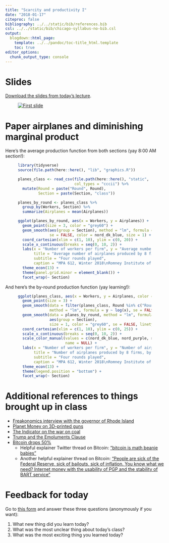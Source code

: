 ```yaml
---
title: "Scarcity and productivity I"
date: "2018-01-17"
citeproc: false
bibliography: ../../static/bib/references.bib
csl: ../../static/bib/chicago-syllabus-no-bib.csl
output:
  blogdown::html_page:
    template: ../../pandoc/toc-title_html.template
    toc: true
editor_options: 
  chunk_output_type: console
---
```


# Slides

[Download the slides from today's lecture](/slides/MPA-612_2018-01-17.pdf).

<figure>
[![First slide](/images/slides/slides_2018-01-17.png)](/slides/MPA-612_2018-01-17.pdf)
</figure>


# Paper airplanes and diminishing marginal product

Here's the average production function from both sections (yay 8:00 AM section!):

<figure class="fullwidth">

```r
library(tidyverse)
source(file.path(here::here(), "lib", "graphics.R"))

planes_class <- read_csv(file.path(here::here(), "static", "data", "airplanes-class.csv"),
                         col_types = "cccii") %>%
  mutate(Round = paste("Round", Round),
         Section = paste(Section, "class"))

planes_by_round <- planes_class %>%
  group_by(Workers, Section) %>%
  summarize(Airplanes = mean(Airplanes))

ggplot(planes_by_round, aes(x = Workers, y = Airplanes)) + 
  geom_point(size = 3, color = "grey60") +
  geom_smooth(aes(group = Section), method = "lm", formula = y ~ log(x), 
              se = FALSE, color = nord_dk_blue, size = 1) +
  coord_cartesian(xlim = c(1, 10), ylim = c(0, 20)) +
  scale_x_continuous(breaks = seq(0, 10, 2)) +
  labs(x = "Number of workers per firm", y = "Average number of airplanes",
       title = "Average number of airplanes produced by 8 firms",
       subtitle = "Four rounds played",
       caption = "MPA 612, Winter 2018\nRomney Institute of Public Management\nBrigham Young University") +
  theme_econ(13) +
  theme(panel.grid.minor = element_blank()) +
  facet_wrap(~ Section)
```

</figure>

And here's the by-round production function (yay learning!):

<figure class="fullwidth">

```r
ggplot(planes_class, aes(x = Workers, y = Airplanes, color = Round)) + 
  geom_point(size = 3) +
  geom_smooth(data = filter(planes_class, Round %in% c("Round 1", "Round 4")),
              method = "lm", formula = y ~ log(x), se = FALSE, size = 1) +
  geom_smooth(data = planes_by_round, method = "lm", formula = y ~ log(x), 
              aes(group = Section),
              size = 1, color = "grey60", se = FALSE, linetype = "dashed") +
  coord_cartesian(xlim = c(1, 10), ylim = c(0, 25)) +
  scale_x_continuous(breaks = seq(0, 10, 2)) +
  scale_color_manual(values = c(nord_dk_blue, nord_purple, nord_yellow, nord_orange),
                     name = NULL) +
  labs(x = "Number of workers per firm", y = "Number of airplanes produced",
       title = "Number of airplanes produced by 8 firms, by round",
       subtitle = "Four rounds played",
       caption = "MPA 612, Winter 2018\nRomney Institute of Public Management\nBrigham Young University") +
  theme_econ(13) +
  theme(legend.position = "bottom") +
  facet_wrap(~ Section)
```

</figure>


# Additional references to things brought up in class

- [Freakonomics interview with the governor of Rhode Island](http://freakonomics.com/podcast/modern-democrat-win/)
- [Planet Money on 3D-printed guns](https://www.npr.org/sections/money/2018/01/12/577738868/episode-817-the-gun-man)
- [The Indicator on the war on coal](https://www.npr.org/sections/money/2018/01/10/577037966/the-war-on-coal)
- [Trump and the Emoluments Clause](https://www.washingtonpost.com/politics/football-teams-stay-at-doral-resort-could-bolster-lawsuit-targeting-trump/2018/01/08/247280aa-f186-11e7-b390-a36dc3fa2842_story.html)
- [Bitcoin drops 50%](https://www.theverge.com/2018/1/17/16900448/bitcoin-drop-below-100000-half-peak-bitconnect)
    - Helpful explainer Twitter thread on Bitcoin: ["bitcoin is math beanie babies"](https://twitter.com/mslopatto/status/953419257055911937)
    - Another helpful explainer thread on Bitcoin: ["People are sick of the Federal Reserve, sick of bailouts, sick of inflation. You know what we need? Internet money with the usability of PGP and the stability of BART service"](https://twitter.com/sarahjeong/status/953461510000398338)


# Feedback for today

Go to [this form](https://goo.gl/forms/xnMrdHoZYn264WjR2) and answer these three questions (anonymously if you want):

1. What new thing did you learn today?
2. What was the most unclear thing about today's class?
3. What was the most exciting thing you learned today?

